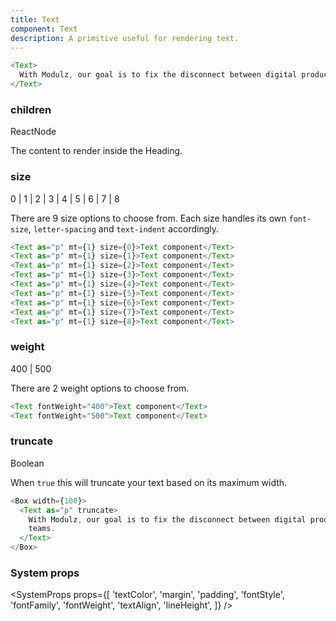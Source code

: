 ```yaml
---
title: Text
component: Text
description: A primitive useful for rendering text.
---
```


```js live
<Text>
  With Modulz, our goal is to fix the disconnect between digital product teams.
</Text>
```

### children

<Prop>ReactNode</Prop>

The content to render inside the Heading.

### size

<Prop isOptional default="2">
  0 | 1 | 2 | 3 | 4 | 5 | 6 | 7 | 8
</Prop>

There are 9 size options to choose from. Each size handles its own `font-size`, `letter-spacing` and `text-indent` accordingly.

```js live
<Text as="p" mt={1} size={0}>Text component</Text>
<Text as="p" mt={1} size={1}>Text component</Text>
<Text as="p" mt={1} size={2}>Text component</Text>
<Text as="p" mt={1} size={3}>Text component</Text>
<Text as="p" mt={1} size={4}>Text component</Text>
<Text as="p" mt={1} size={5}>Text component</Text>
<Text as="p" mt={1} size={6}>Text component</Text>
<Text as="p" mt={1} size={7}>Text component</Text>
<Text as="p" mt={1} size={8}>Text component</Text>
```

### weight

<Prop isOptional default="400">
  400 | 500
</Prop>

There are 2 weight options to choose from.

```js live
<Text fontWeight="400">Text component</Text>
<Text fontWeight="500">Text component</Text>
```

### truncate

<Prop isOptiona default="false">
  Boolean
</Prop>

When `true` this will truncate your text based on its maximum width.

```js live
<Box width={100}>
  <Text as="p" truncate>
    With Modulz, our goal is to fix the disconnect between digital product
    teams.
  </Text>
</Box>
```

### System props

<SystemProps
  props={[
    'textColor',
    'margin',
    'padding',
    'fontStyle',
    'fontFamily',
    'fontWeight',
    'textAlign',
    'lineHeight',
  ]}
/>
